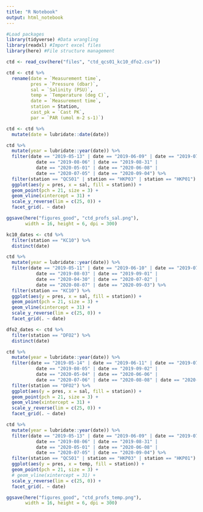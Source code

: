 ```yaml
---
title: "R Notebook"
output: html_notebook
---
```




```r
#Load packages
library(tidyverse) #Data wrangling
library(readxl) #Import excel files
library(here) #File structure management
```

```r
ctd <- read_csv(here("files", "ctd_qcs01_kc10_dfo2.csv"))
```

```r
ctd <- ctd %>% 
  rename(date = `Measurement time`,
         pres = `Pressure (dbar)`,
         sal = `Salinity (PSU)`,
         temp = `Temperature (deg C)`,
         date = `Measurement time`,
         station = Station,
         cast_pk = `Cast PK`,
         par = `PAR (umol m-2 s-1)`)

ctd <- ctd %>% 
  mutate(date = lubridate::date(date))

```

```r
ctd %>% 
  mutate(year = lubridate::year(date)) %>%
  filter(date == "2019-05-13" | date == "2019-06-09" | date == "2019-07-07" |
           date == "2019-08-06" | date == "2019-08-31" |
           date == "2020-05-01" | date == "2020-06-08" |
           date == "2020-07-05" | date == "2020-09-04") %>% 
  filter(station == "QCS01" | station == "HKP03" | station == "HKP01") %>% 
  ggplot(aes(y = pres, x = sal, fill = station)) + 
  geom_point(pch = 21, size = 3) +
  geom_vline(xintercept = 31) +
  scale_y_reverse(lim = c(25, 0)) +
  facet_grid(. ~ date)

ggsave(here("figures_good", "ctd_profs_sal.png"),
       width = 16, height = 6, dpi = 300)
```

```r
kc10_dates <- ctd %>% 
  filter(station == "KC10") %>% 
  distinct(date)

ctd %>% 
  mutate(year = lubridate::year(date)) %>%
  filter(date == "2019-05-11" | date == "2019-06-10" | date == "2019-07-10" |
           date == "2019-08-03" | date == "2019-09-01" |
           date == "2020-04-30" | date == "2020-07-02" |
           date == "2020-08-07" | date == "2020-09-03") %>% 
  filter(station == "KC10") %>% 
  ggplot(aes(y = pres, x = sal, fill = station)) + 
  geom_point(pch = 21, size = 3) +
  geom_vline(xintercept = 31) +
  scale_y_reverse(lim = c(25, 0)) +
  facet_grid(. ~ date)
```
```r
dfo2_dates <- ctd %>% 
  filter(station == "DFO2") %>% 
  distinct(date)

ctd %>% 
  mutate(year = lubridate::year(date)) %>%
  filter(date == "2019-05-14" | date == "2019-06-11" | date == "2019-07-06" |
           date == "2019-08-05" | date == "2019-09-02" |
           date == "2020-05-04" | date == "2020-06-06" |
           date == "2020-07-06" | date == "2020-08-08" | date == "2020-09-05") %>% 
  filter(station == "DFO2") %>% 
  ggplot(aes(y = pres, x = sal, fill = station)) + 
  geom_point(pch = 21, size = 3) +
  geom_vline(xintercept = 31) +
  scale_y_reverse(lim = c(25, 0)) +
  facet_grid(. ~ date)
```







```r
ctd %>% 
  mutate(year = lubridate::year(date)) %>%
  filter(date == "2019-05-13" | date == "2019-06-09" | date == "2019-07-07" |
           date == "2019-08-06" | date == "2019-08-31" |
           date == "2020-05-01" | date == "2020-06-08" |
           date == "2020-07-05" | date == "2020-09-04") %>% 
  filter(station == "QCS01" | station == "HKP03" | station == "HKP01") %>% 
  ggplot(aes(y = pres, x = temp, fill = station)) + 
  geom_point(pch = 21, size = 3) +
  # geom_vline(xintercept = 31) +
  scale_y_reverse(lim = c(25, 0)) +
  facet_grid(. ~ date)

ggsave(here("figures_good", "ctd_profs_temp.png"),
       width = 16, height = 6, dpi = 300)




```










